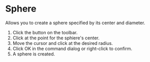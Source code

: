 
# Sphere

<Reference shortcut='' command='Sphere' button='Toolbar' />

Allows you to create a sphere specified by its center and diameter.

1. Click the button on the toolbar.
2. Click at the point for the sphiere's center.
3. Move the cursor and click at the desired radius.
4. Click OK in the command dialog or right-click to confirm.
5. A sphere is created.

